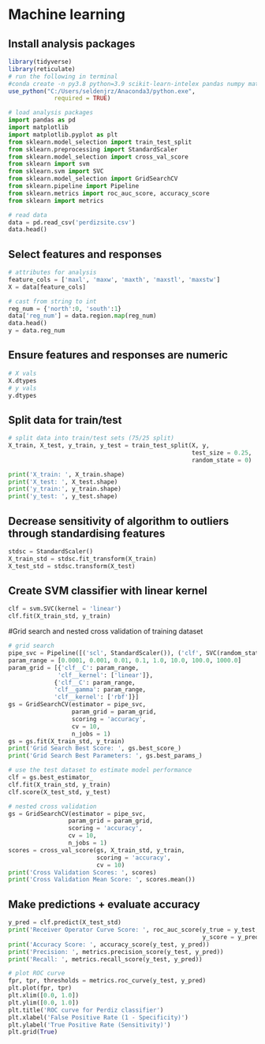 # Machine learning

## Install analysis packages

```r
library(tidyverse)
library(reticulate)
# run the following in terminal
#conda create -n py3.8 python=3.9 scikit-learn-intelex pandas numpy matplotlib
use_python("C:/Users/seldenjrz/Anaconda3/python.exe", 
             required = TRUE)
```


```python
# load analysis packages
import pandas as pd
import matplotlib
import matplotlib.pyplot as plt
from sklearn.model_selection import train_test_split
from sklearn.preprocessing import StandardScaler
from sklearn.model_selection import cross_val_score
from sklearn import svm
from sklearn.svm import SVC
from sklearn.model_selection import GridSearchCV
from sklearn.pipeline import Pipeline
from sklearn.metrics import roc_auc_score, accuracy_score
from sklearn import metrics

# read data
data = pd.read_csv('perdizsite.csv')
data.head()
```

## Select features and responses

```python
# attributes for analysis
feature_cols = ['maxl', 'maxw', 'maxth', 'maxstl', 'maxstw']
X = data[feature_cols]

# cast from string to int
reg_num = {'north':0, 'south':1}
data['reg_num'] = data.region.map(reg_num)
data.head()
y = data.reg_num
```

## Ensure features and responses are numeric
```python
# X vals
X.dtypes
# y vals
y.dtypes
```

## Split data for train/test

```python
# split data into train/test sets (75/25 split)
X_train, X_test, y_train, y_test = train_test_split(X, y,
                                                    test_size = 0.25,
                                                    random_state = 0)

print('X_train: ', X_train.shape)
print('X_test: ', X_test.shape)
print('y_train:', y_train.shape)
print('y_test: ', y_test.shape)
```

## Decrease sensitivity of algorithm to outliers through standardising features

```python
stdsc = StandardScaler()
X_train_std = stdsc.fit_transform(X_train)
X_test_std = stdsc.transform(X_test)
```

## Create SVM classifier with linear kernel

```python
clf = svm.SVC(kernel = 'linear')
clf.fit(X_train_std, y_train)
```

#Grid search and nested cross validation of training dataset

```python
# grid search
pipe_svc = Pipeline([('scl', StandardScaler()), ('clf', SVC(random_state = 0))])
param_range = [0.0001, 0.001, 0.01, 0.1, 1.0, 10.0, 100.0, 1000.0]
param_grid = [{'clf__C': param_range,
              'clf__kernel': ['linear']},
             {'clf__C': param_range,
             'clf__gamma': param_range,
             'clf__kernel': ['rbf']}]
gs = GridSearchCV(estimator = pipe_svc,
                  param_grid = param_grid,
                  scoring = 'accuracy',
                  cv = 10,
                  n_jobs = 1)
gs = gs.fit(X_train_std, y_train)
print('Grid Search Best Score: ', gs.best_score_)
print('Grid Search Best Parameters: ', gs.best_params_)

# use the test dataset to estimate model performance
clf = gs.best_estimator_
clf.fit(X_train_std, y_train)
clf.score(X_test_std, y_test)

# nested cross validation
gs = GridSearchCV(estimator = pipe_svc,
                 param_grid = param_grid,
                 scoring = 'accuracy',
                 cv = 10,
                 n_jobs = 1)
scores = cross_val_score(gs, X_train_std, y_train,
                         scoring = 'accuracy',
                         cv = 10)
print('Cross Validation Scores: ', scores)
print('Cross Validation Mean Score: ', scores.mean())
```

## Make predictions + evaluate accuracy

```python
y_pred = clf.predict(X_test_std)
print('Receiver Operator Curve Score: ', roc_auc_score(y_true = y_test,
                                                       y_score = y_pred))
print('Accuracy Score: ', accuracy_score(y_test, y_pred))
print('Precision: ', metrics.precision_score(y_test, y_pred))
print('Recall: ', metrics.recall_score(y_test, y_pred))
```

```python
# plot ROC curve
fpr, tpr, thresholds = metrics.roc_curve(y_test, y_pred)
plt.plot(fpr, tpr)
plt.xlim([0.0, 1.0])
plt.ylim([0.0, 1.0])
plt.title('ROC curve for Perdiz classifier')
plt.xlabel('False Positive Rate (1 - Specificity)')
plt.ylabel('True Positive Rate (Sensitivity)')
plt.grid(True)
```
